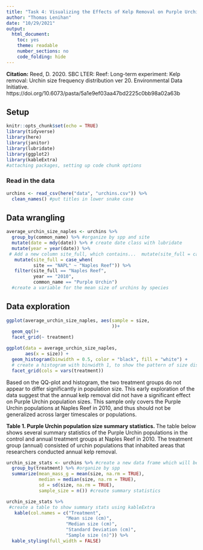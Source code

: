 ```yaml
---
title: "Task 4: Visualizing the Effects of Kelp Removal on Purple Urchin Populations"
author: "Thomas Lenihan"
date: "10/29/2021"
output: 
  html_document: 
    toc: yes
    theme: readable
    number_sections: no
    code_folding: hide
---
```


**Citation:** Reed, D. 2020. SBC LTER: Reef: Long-term experiment: Kelp removal: Urchin size frequency distribution ver 20. Environmental Data Initiative. https://doi.org/10.6073/pasta/5a1e9ef03aa47bd2225c0bb98a02a63b

## Setup 

```r
knitr::opts_chunk$set(echo = TRUE)
library(tidyverse) 
library(here)
library(janitor) 
library(lubridate)
library(ggplot2)
library(kableExtra)
#attaching packages, setting up code chunk options

```

### Read in the data

```r
urchins <- read_csv(here("data", "urchins.csv")) %>% 
  clean_names() #put titles in lower snake case

```

## Data wrangling

```r
average_urchin_size_naples <- urchins %>%
  group_by(common_name) %>% #organize by spp and site
  mutate(date = mdy(date)) %>% # create date class with lubridate
  mutate(year = year(date)) %>% 
 # Add a new column site_full, which contains...  mutate(site_full = case_when(
   mutate(site_full = case_when(
          site == "NAPL" ~ "Naples Reef")) %>% 
   filter(site_full == "Naples Reef", 
          year == "2010",
          common_name == "Purple Urchin")
  #create a variable for the mean size of urchins by species

```

## Data exploration

```r
ggplot(average_urchin_size_naples, aes(sample = size,
                                       ))+
  geom_qq()+
  facet_grid(~ treatment)
```

```r
ggplot(data = average_urchin_size_naples,
       aes(x = size)) +
  geom_histogram(binwidth = 0.5, color = "black", fill = "white") + 
  # create a histogram with binwidth 1, to show the pattern of size distribution
  facet_grid(cols = vars(treatment))
```

Based on the QQ-plot and histogram, the two treatment groups do not appear to differ significantly in population size. This early exploration of the data suggest that the annual kelp removal did not have a significant effect on Purple Urchin population sizes. This sample only covers the Purple Urchin populations at Naples Reef in 2010, and thus should not be generalized across larger timescales or populations.  

**Table 1. Purple Urchin population size summary statistics. ** The table below shows several summary statistics of the Purple Urchin populations in the control and annual treatment groups at Naples Reef in 2010. The treatment group (annual) consisted of urchin populations that inhabited areas that researchers conducted annual kelp removal. 

```r
urchin_size_stats <- urchins %>% #create a new data frame which will become the stats table
  group_by(treatment) %>% #organize by spp
  summarize(mean_mass_g = mean(size, na.rm = TRUE),
            median = median(size, na.rm = TRUE),
            sd = sd(size, na.rm = TRUE),
            sample_size = n()) #create summary statistics 

urchin_size_stats %>% 
 #create a table to show summary stats using kableExtra
   kable(col.names = c("Treatment", 
                      "Mean size (cm)", 
                      "Median size (cm)",
                      "Standard Deviation (cm)",
                      "Sample size (n)")) %>% 
  kable_styling(full_width = FALSE)

```

